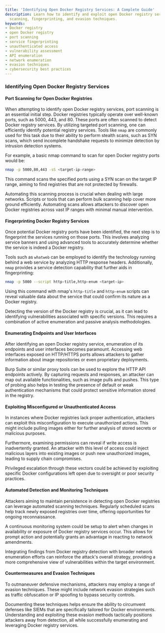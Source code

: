 ```yaml
---
title: 'Identifying Open Docker Registry Services: A Complete Guide'
description: Learn how to identify and exploit open Docker registry services, including
  scanning, fingerprinting, and evasion techniques.
keywords:
- Docker registry
- open Docker registry
- port scanning
- service fingerprinting
- unauthenticated access
- vulnerability assessment
- API enumeration
- network enumeration
- evasion techniques
- cybersecurity best practices
---
```


### Identifying Open Docker Registry Services

#### Port Scanning for Open Docker Registries

When attempting to identify open Docker registry services, port scanning is an essential initial step. Docker registries typically operate over well-known ports, such as 5000, 443, and 80. These ports are often scanned to detect Docker registry services. By utilizing targeted port scanning, one can efficiently identify potential registry services. Tools like `nmap` are commonly used for this task due to their ability to perform stealth scans, such as SYN scans, which send incomplete handshake requests to minimize detection by intrusion detection systems.

For example, a basic nmap command to scan for open Docker registry ports would be:
```bash
nmap -p 5000,80,443 -sS <target-ip-range>
```
This command scans the specified ports using a SYN scan on the target IP range, aiming to find registries that are not protected by firewalls.

Automating this scanning process is crucial when dealing with large networks. Scripts or tools that can perform bulk scanning help cover more ground efficiently. Automating scans allows attackers to discover open Docker registries across vast IP ranges with minimal manual intervention.

#### Fingerprinting Docker Registry Services

Once potential Docker registry ports have been identified, the next step is to fingerprint the services running on those ports. This involves analyzing service banners and using advanced tools to accurately determine whether the service is indeed a Docker registry.

Tools such as `whatweb` can be employed to identify the technology running behind a web service by analyzing HTTP response headers. Additionally, `nmap` provides a service detection capability that further aids in fingerprinting:
```bash
nmap -p 5000 --script http-title,http-enum <target-ip>
```
Using this command with nmap's `http-title` and `http-enum` scripts can reveal valuable data about the service that could confirm its nature as a Docker registry.

Detecting the version of the Docker registry is crucial, as it can lead to identifying vulnerabilities associated with specific versions. This requires a combination of active enumeration and passive analysis methodologies.

#### Enumerating Endpoints and User Interfaces

After identifying an open Docker registry service, enumeration of its endpoints and user interfaces becomes paramount. Accessing web interfaces exposed on HTTP/HTTPS ports allows attackers to gather information about image repositories or even proprietary deployments.

Burp Suite or similar proxy tools can be used to explore the HTTP API endpoints actively. By capturing requests and responses, an attacker can map out available functionalities, such as image pulls and pushes. This type of probing also helps in testing the presence of default or weak authentication mechanisms that could protect sensitive information stored in the registry.

#### Exploiting Misconfigured or Unauthenticated Access

In instances where Docker registries lack proper authentication, attackers can exploit this misconfiguration to execute unauthorized actions. This might include pulling images either for further analysis of stored secrets or malicious purposes.

Furthermore, examining permissions can reveal if write access is inadvertently granted. An attacker with this level of access could inject malicious layers into existing images or push new unauthorized images, leading to supply chain compromises.

Privileged escalation through these vectors could be achieved by exploiting specific Docker configurations left open due to oversight or poor security practices.

#### Automated Detection and Monitoring Techniques

Attackers aiming to maintain persistence in detecting open Docker registries can leverage automated scanning techniques. Regularly scheduled scans help track newly exposed registries over time, offering opportunities for ongoing reconnaissance.

A continuous monitoring system could be setup to alert when changes in availability or exposure of Docker registry services occur. This allows for prompt action and potentially grants an advantage in reacting to network amendments.

Integrating findings from Docker registry detection with broader network enumeration efforts can reinforce the attack's overall strategy, providing a more comprehensive view of vulnerabilities within the target environment.

#### Countermeasures and Evasion Techniques

To outmaneuver defensive mechanisms, attackers may employ a range of evasion techniques. These might include network evasion strategies such as traffic obfuscation or IP spoofing to bypass security controls.

Documenting these techniques helps ensure the ability to circumvent defenses like SIEMs that are specifically tailored for Docker environments. Understanding and exploiting these evasion methods tactically positions attackers away from detection, all while successfully enumerating and leveraging Docker registry services.